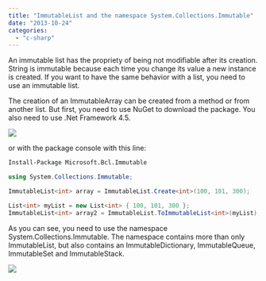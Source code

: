 ```yaml
---
title: "ImmutableList and the namespace System.Collections.Immutable"
date: "2013-10-24"
categories: 
  - "c-sharp"
---
```


An immutable list has the propriety of being not modifiable after its creation. String is immutable because each time you change its value a new instance is created. If you want to have the same behavior with a list, you need to use an immutable list.

The creation of an ImmutableArray can be created from a method or from another list. But first, you need to use NuGet to download the package. You also need to use .Net Framework 4.5.

![](images/MicrosoftImmutableCollection-400x335.png)

or with the package console with this line:

```sh
Install-Package Microsoft.Bcl.Immutable
```

```csharp
using System.Collections.Immutable;

ImmutableList<int> array = ImmutableList.Create<int>(100, 101, 300);

List<int> myList = new List<int> { 100, 101, 300 };
ImmutableList<int> array2 = ImmutableList.ToImmutableList<int>(myList); 
```

As you can see, you need to use the namespace System.Collections.Immutable. The namespace contains more than only ImmutableList, but also contains an ImmutableDictionary, ImmutableQueue, ImmutableSet and ImmutableStack.

![](images/ImmutableCollection.png)
